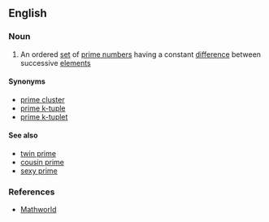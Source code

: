 ==English==
{{wikipedia|Prime k-tuple}}

===Noun===
{{en-noun|head=[[prime]] [[constellation]]}}

# {{context|mathematics|lang=en}} An ordered [[set]] of [[prime number]]s having a constant [[difference]] between successive [[element]]s

====Synonyms====
* [[prime cluster]]
* [[prime k-tuple]]
* [[prime k-tuplet]]

====See also====
* [[twin prime]]
* [[cousin prime]]
* [[sexy prime]]

===References===
* [http://mathworld.wolfram.com/PrimeConstellation.html Mathworld]